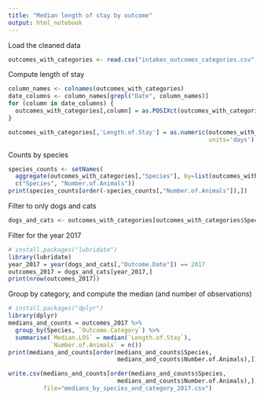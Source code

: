 ```yaml
---
title: "Median length of stay by outcome"
output: html_notebook
---
```


Load the cleaned data

```r
outcomes_with_categories <- read.csv("intakes_outcomes_categories.csv", stringsAsFactors = F)
```

Compute length of stay

```r
column_names <- colnames(outcomes_with_categories)
date_columns <- column_names[grepl("Date", column_names)]
for (column in date_columns) {
  outcomes_with_categories[,column] = as.POSIXct(outcomes_with_categories[,column], format="%m/%d/%Y %H:%M:%S")
}

outcomes_with_categories[,'Length.of.Stay'] = as.numeric(outcomes_with_categories[,'Outcome.Date'] - outcomes_with_categories[,'Intake.Date'],
                                                         units='days')
```

Counts by species

```r
species_counts <- setNames(
  aggregate(outcomes_with_categories[,"Species"], by=list(outcomes_with_categories[,"Species"]), FUN=length),
  c("Species", "Number.of.Animals"))
print(species_counts[order(-species_counts[,"Number.of.Animals"]),])
```

Filter to only dogs and cats

```r
dogs_and_cats <- outcomes_with_categories[outcomes_with_categories$Species %in% c('dog', 'cat'),]
```

Filter for the year 2017

```r
# install.packages("lubridate")
library(lubridate)
year_2017 = year(dogs_and_cats[,"Outcome.Date"]) == 2017
outcomes_2017 = dogs_and_cats[year_2017,]
print(nrow(outcomes_2017))
```

Group by category, and compute the median (and number of observations)

```r
# install.packages("dplyr")
library(dplyr)
medians_and_counts = outcomes_2017 %>%
  group_by(Species, `Outcome.Category`) %>%
  summarise(`Median.LOS` = median(`Length.of.Stay`),
            `Number.of.Animals` = n())
print(medians_and_counts[order(medians_and_counts$Species,
                               medians_and_counts$Number.of.Animals),])
```

```r
write.csv(medians_and_counts[order(medians_and_counts$Species,
                               medians_and_counts$Number.of.Animals),],
          file="medians_by_species_and_category_2017.csv")
```

